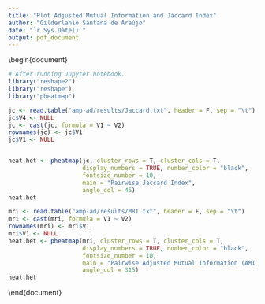 ```yaml
---
title: "Plot Adjusted Mutual Information and Jaccard Index"
author: "Gilderlanio Santana de Araújo"
date: "`r Sys.Date()`"
output: pdf_document
---
```


\begin{document}

\section{Heatmap of Jaccard Index}

```r

# After running Jupyter notebook.
library("reshape2")
library("reshape")
library("pheatmap")

jc <- read.table("amp-ad/results/Jaccard.txt", header = F, sep = "\t")
jc$V4 <- NULL
jc <- cast(jc, formula = V1 ~ V2)
rownames(jc) <- jc$V1
jc$V1 <- NULL


heat.het <- pheatmap(jc, cluster_rows = T, cluster_cols = T, 
                     display_numbers = TRUE, number_color = "black", 
                     fontsize_number = 10, 
                     main = "Pairwise Jaccard Index",
                     angle_col = 45)
heat.het
```

\section{Heatmap of Adjusted Mutual Information}

```r

mri <- read.table("amp-ad/results/MRI.txt", header = F, sep = "\t")
mri <- cast(mri, formula = V1 ~ V2)
rownames(mri) <- mri$V1
mri$V1 <- NULL
heat.het <- pheatmap(mri, cluster_rows = T, cluster_cols = T, 
                     display_numbers = TRUE, number_color = "black", 
                     fontsize_number = 10, 
                     main = "Pairwise Adjusted Mutual Information (AMI)", 
                     angle_col = 315)
heat.het
```

\end{document}